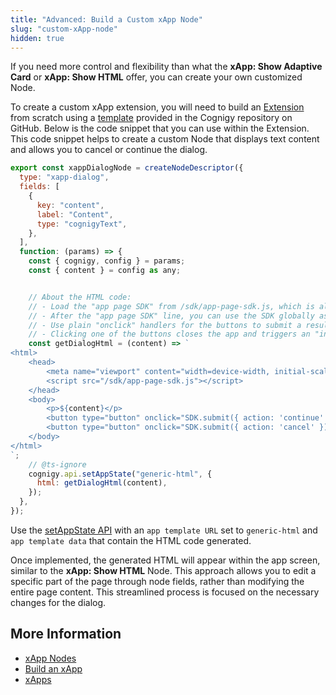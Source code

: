 ```yaml
---
title: "Advanced: Build a Custom xApp Node"
slug: "custom-xApp-node"
hidden: true
---
```


If you need more control and flexibility than what the **xApp: Show Adaptive Card** or **xApp: Show HTML**
offer, you can create your own customized Node.

To create a custom xApp extension, you will need to build an [Extension](/ai/for-developers/extensions) from scratch using a [template](https://github.com/Cognigy/Extensions/tree/master/docs/example) provided in the Cognigy repository on GitHub. Below is the code snippet that you can use within the Extension.
This code snippet helps to create a custom Node that displays text content and allows you to cancel or continue the dialog.

```js
export const xappDialogNode = createNodeDescriptor({ 
  type: "xapp-dialog",
  fields: [
    {
      key: "content",
      label: "Content",
      type: "cognigyText",
    },
  ],
  function: (params) => {
    const { cognigy, config } = params;
    const { content } = config as any;


    // About the HTML code:
    // - Load the "app page SDK" from /sdk/app-page-sdk.js, which is always available for "generic HTML" apps. There's no need to include the SDK code within the HTML content.
    // - After the "app page SDK" line, you can use the SDK globally as it is now initialized.
    // - Use plain "onclick" handlers for the buttons to submit a result from the app by calling "SDK.submit({ action: '<action-description>' })".
    // - Clicking one of the buttons closes the app and triggers an "inject" message. The value of "input.data._cognigy._xapp.result" is equal to the parameters you provided in "SDK.submit" ({ action: '<action-description>' }).
    const getDialogHtml = (content) => `
<html>
    <head>
        <meta name="viewport" content="width=device-width, initial-scale=1">
        <script src="/sdk/app-page-sdk.js"></script>
    </head>
    <body>
        <p>${content}</p>
        <button type="button" onclick="SDK.submit({ action: 'continue' })">continue</button>
        <button type="button" onclick="SDK.submit({ action: 'cancel' })">cancel</button>
    </body>
</html>
`;
    // @ts-ignore
    cognigy.api.setAppState("generic-html", {
      html: getDialogHtml(content),
    });
  },
});
```

Use the [setAppState API](/xApps/api) with an `app template URL` set to `generic-html` and `app template data` that contain the HTML code generated.

Once implemented, the generated HTML will appear within the app screen, similar to the **xApp: Show HTML** Node. This approach allows you to edit a specific part of the page through node fields, rather than modifying the entire page content. This streamlined process is focused on the necessary changes for the dialog.

## More Information

- [xApp Nodes](/ai/agents/develop/node-reference/xApp/overview)
- [Build an xApp](/xApps/build/overview)
- [xApps](/xApps/overview)